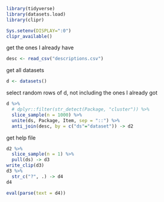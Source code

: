```r
library(tidyverse)
library(datasets.load)
library(clipr)
```

```r
Sys.setenv(DISPLAY=":0")
clipr_available()
```


get the ones I already have

```r
desc <- read_csv("descriptions.csv")
```



get all datasets

```r
d <- datasets()
```

select random rows of d, not including the ones I already got

```r
d %>%
  # dplyr::filter(str_detect(Package, "cluster")) %>% 
  slice_sample(n = 1000) %>% 
  unite(ds, Package, Item, sep = "::") %>% 
  anti_join(desc, by = c("ds"="dataset")) -> d2
```



get help file

```r
d2 %>% 
  slice_sample(n = 1) %>% 
  pull(ds) -> d3
write_clip(d3)
d3 %>% 
  str_c("?", .) -> d4
d4
```

```r
eval(parse(text = d4))
```

